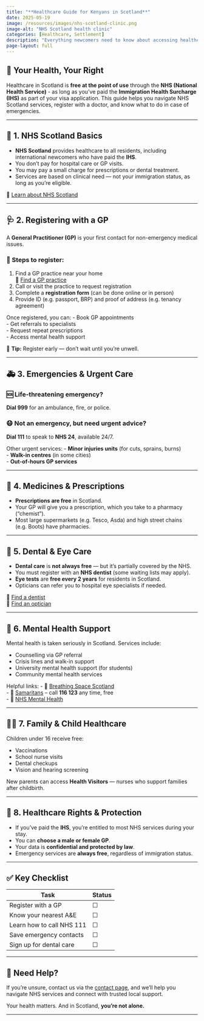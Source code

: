 ```yaml
---
title: "**Healthcare Guide for Kenyans in Scotland**"
date: 2025-05-19
image: /resources/images/nhs-scotland-clinic.png
image-alt: "NHS Scotland health clinic"
categories: [Healthcare, Settlement]
description: "Everything newcomers need to know about accessing healthcare in Scotland through the NHS."
page-layout: full
---
```


## 🏥 Your Health, Your Right

Healthcare in Scotland is **free at the point of use** through the **NHS (National Health Service)** - as long as you've paid the **Immigration Health Surcharge (IHS)** as part of your visa application. This guide helps you navigate NHS Scotland services, register with a doctor, and know what to do in case of emergencies.

---

## 🧭 1. NHS Scotland Basics

- **NHS Scotland** provides healthcare to all residents, including international newcomers who have paid the **IHS**.
- You don’t pay for hospital care or GP visits.
- You may pay a small charge for prescriptions or dental treatment.
- Services are based on clinical need — not your immigration status, as long as you're eligible.

🔗 [Learn about NHS Scotland](https://www.nhsinform.scot/care-support-and-rights/health-rights/access/healthcare-for-overseas-visitors)

---

## 🩺 2. Registering with a GP

A **General Practitioner (GP)** is your first contact for non-emergency medical issues.

### 📌 Steps to register:
1. Find a GP practice near your home  
   🔗 [Find a GP practice](https://www.nhsinform.scot/scotlands-service-directory/gp-practices)
2. Call or visit the practice to request registration
3. Complete a **registration form** (can be done online or in person)
4. Provide ID (e.g. passport, BRP) and proof of address (e.g. tenancy agreement)

Once registered, you can:
- Book GP appointments  
- Get referrals to specialists  
- Request repeat prescriptions  
- Access mental health support  

📌 **Tip:** Register early — don’t wait until you’re unwell.

---

## 🚑 3. Emergencies & Urgent Care

### 🆘 Life-threatening emergency?
**Dial 999** for an ambulance, fire, or police.

### 😷 Not an emergency, but need urgent advice?
**Dial 111** to speak to **NHS 24**, available 24/7.

Other urgent services:
- **Minor injuries units** (for cuts, sprains, burns)  
- **Walk-in centres** (in some cities)  
- **Out-of-hours GP services**

---

## 💊 4. Medicines & Prescriptions

- **Prescriptions are free** in Scotland.
- Your GP will give you a prescription, which you take to a pharmacy ("chemist").
- Most large supermarkets (e.g. Tesco, Asda) and high street chains (e.g. Boots) have pharmacies.

---

## 😬 5. Dental & Eye Care

- **Dental care** is **not always free** — but it’s partially covered by the NHS.
- You must register with an **NHS dentist** (some waiting lists may apply).
- **Eye tests** are **free every 2 years** for residents in Scotland.
- Opticians can refer you to hospital eye specialists if needed.

🔗 [Find a dentist](https://www.nhsinform.scot/scotlands-service-directory/dental-services)  
🔗 [Find an optician](https://www.nhsinform.scot/scotlands-service-directory/optician-services)

---

## 🧠 6. Mental Health Support

Mental health is taken seriously in Scotland. Services include:

- Counselling via GP referral  
- Crisis lines and walk-in support  
- University mental health support (for students)  
- Community mental health services

Helpful links:
- 🔗 [Breathing Space Scotland](https://breathingspace.scot/)  
- 🔗 [Samaritans](https://www.samaritans.org/) – call **116 123** any time, free  
- 🔗 [NHS Mental Health](https://www.nhsinform.scot/mental-wellbeing)

---

## 👶🏽 7. Family & Child Healthcare

Children under 16 receive free:

- Vaccinations  
- School nurse visits  
- Dental checkups  
- Vision and hearing screening

New parents can access **Health Visitors** — nurses who support families after childbirth.

---

## 🧾 8. Healthcare Rights & Protection

- If you've paid the **IHS**, you’re entitled to most NHS services during your stay.
- You can **choose a male or female GP**.
- Your data is **confidential and protected by law**.
- Emergency services are **always free**, regardless of immigration status.

---

## ✅ Key Checklist

| Task | Status |
|------|--------|
| Register with a GP | ☐ |
| Know your nearest A&E | ☐ |
| Learn how to call NHS 111 | ☐ |
| Save emergency contacts | ☐ |
| Sign up for dental care | ☐ |

---

## 🤝 Need Help?

If you're unsure, contact us via the [contact page](../contact.qmd), and we’ll help you navigate NHS services and connect with trusted local support.

Your health matters. And in Scotland, **you’re not alone.**

---